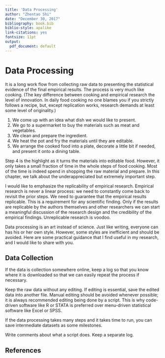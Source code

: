 ```yaml
---
title: 'Data Processing'
author: "Zhentao Shi"
date: "December 30, 2017"
bibliography: book.bib
biblio-style: apalike
link-citations: yes
fontsize: 11pt
output:
  pdf_document: default
---
```



# Data Processing

It is a long work flow from collecting raw data to presenting the statistical
evidence of the final empirical results. The process is very much like cooking.
(The key difference between cooking and empirical research the level of innovation.
In daily food cooking no one blames you if you strictly follows a recipe, but,
except replication works, research demands at least some level of originality.)

1. We come up with an idea what dish we would like to present.
2. We go to a supermarket to buy the materials such as meat and vegetables.
3. We clean and prepare the ingredient.
4. We heat the pot and fry the materials until they are
editable.
5. We arrange the cooked food into a plate, decorate a little bit
if needed, and present it onto a dining table.

Step 4 is the highlight as it turns the materials into editable food. However,
it only takes a small fraction of time in the whole steps of food cooking. Most
of the time is indeed spend in shopping the raw material and prepare.
In this chapter, we talk about the underappreciated but extremely important step.

I would like to emphasize the replicability of empirical research. Empirical research
is never a linear process: we need to constantly come back to revisit the prior steps.
We need to guarantee that the empirical results replicable. This is a requirement
for any scientific finding. Only if the results are replicable by the authors
themselves and other researchers we can start a meaningful discussion of the
research design and the credibility of the empirical findings.
Unreplicable research is voodoo.


Data processing is an art instead of science. Just like writing, everyone
can has his or her own style. However, some styles are inefficient and
should be avoided. Here are some practical guidance
that I find useful in my research, and I would like to share with you.

## Data Collection



If the data is collection somewhere online, keep a log so that you know where
it is downloaded so that we can easily repeat the process if necessary.

Keep the raw data without any editing. If editing is essential, save the edited
data into another file. Manual editing should be avoided whenever possible;
it is always recommended editing being done by a script.
This is why code-driven software like R or STATA is preferred over
menu-driven statistical software like Excel or SPSS.

If the data processing takes many steps and it takes time to run,
you can save intermediate datasets as some milestones.

Write comments about what a script does. Keep a separate log.



## References
